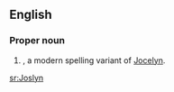 ==English==

===Proper noun===
{{en-proper noun}}

# {{given name|female|from=Germanic}}, a modern spelling variant of [[Jocelyn]].

[[sr:Joslyn]]
